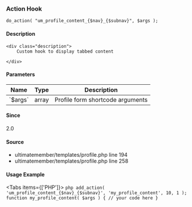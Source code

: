
### Action Hook    
    
```
do_action( "um_profile_content_{$nav}_{$subnav}", $args );
```

#### Description
    <div class="description">
        Custom hook to display tabbed content
 
    </div>

#### Parameters
            
<table className="table-auto mt-2 border dark:border-gray-500 p-5 text-sm text-left">
<thead>
<tr>
<th  className="px-3">Name</th>
<th  className="px-3">Type</th>
<th  className="px-3">Description</th>
</tr>
</thead>
<tbody>
               <tr >
               <td className="px-3 py-2">`$args`</td>
               <td className="px-3 py-2">array</td>
               <td className="px-3 py-2 text-sm">Profile form shortcode arguments</td>
               </tr>
</tbody>
</table>

#### Since
<div class="description">
2.0
</div>

#### Source
  - <Link href="/developer/files/templates-profile#source-view.194">ultimatemember/templates/profile.php</Link> <Link href="/developer/files/templates-profile#source-view.194">line 194</Link>
  - <Link href="/developer/files/templates-profile#source-view.258">ultimatemember/templates/profile.php</Link> <Link href="/developer/files/templates-profile#source-view.258">line 258</Link>



#### Usage Example

<Tabs items={['PHP']}>
    <Tab>
    ```php
    add_action( 'um_profile_content_{$nav}_{$subnav}', 'my_profile_content', 10, 1 );
 function my_profile_content( $args ) {
     // your code here
 }
    ```
    </Tab>
</Tabs>